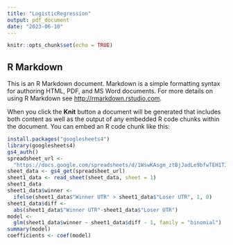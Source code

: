 ```yaml
---
title: "LogisticRegression"
output: pdf_document
date: "2023-06-10"
---
```


```r
knitr::opts_chunk$set(echo = TRUE)
```

## R Markdown

This is an R Markdown document. Markdown is a simple formatting syntax for authoring HTML, PDF, and MS Word documents. For more details on using R Markdown see <http://rmarkdown.rstudio.com>.

When you click the **Knit** button a document will be generated that includes both content as well as the output of any embedded R code chunks within the document. You can embed an R code chunk like this:

```r
install.packages("googlesheets4")
library(googlesheets4)
gs4_auth()
spreadsheet_url <-
  "https://docs.google.com/spreadsheets/d/1WswKAsgm_ztBjJadLe9bfwTEH1TJvemIm1ZEitLTqlw/edit#gid=0"
sheet_data <- gs4_get(spreadsheet_url)
sheet1_data <- read_sheet(sheet_data, sheet = 1)
sheet1_data
sheet1_data$winner <-
  ifelse(sheet1_data$"Winner UTR" > sheet1_data$"Loser UTR", 1, 0)
sheet1_data$diff <-
  abs(sheet1_data$"Winner UTR"-sheet1_data$"Loser UTR")
model <-
  glm(sheet1_data$winner ~ sheet1_data$diff - 1, family = "binomial")
summary(model)
coefficients <- coef(model)
```


